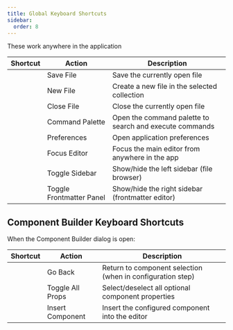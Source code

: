 ```yaml
---
title: Global Keyboard Shortcuts
sidebar:
  order: 8
---
```



These work anywhere in the application

| Shortcut                | Action                   | Description                                             |
| ----------------------- | ------------------------ | ------------------------------------------------------- |
| <Kbd mac="Command+S" /> | Save File                | Save the currently open file                            |
| <Kbd mac="Command+N" /> | New File                 | Create a new file in the selected collection            |
| <Kbd mac="Command+W" /> | Close File               | Close the currently open file                           |
| <Kbd mac="Command+K" /> | Command Palette          | Open the command palette to search and execute commands |
| <Kbd mac="Command+," /> | Preferences              | Open application preferences                            |
| <Kbd mac="Command+0" /> | Focus Editor             | Focus the main editor from anywhere in the app          |
| <Kbd mac="Command+1" /> | Toggle Sidebar           | Show/hide the left sidebar (file browser)               |
| <Kbd mac="Command+2" /> | Toggle Frontmatter Panel | Show/hide the right sidebar (frontmatter editor)        |

## Component Builder Keyboard Shortcuts

When the Component Builder dialog is open:

| Shortcut                | Action           | Description                                                |
| ----------------------- | ---------------- | ---------------------------------------------------------- |
| <Kbd mac="Delete" />    | Go Back          | Return to component selection (when in configuration step) |
| <Kbd mac="Command+A" /> | Toggle All Props | Select/deselect all optional component properties          |
| <Kbd mac="Return" />    | Insert Component | Insert the configured component into the editor            |
